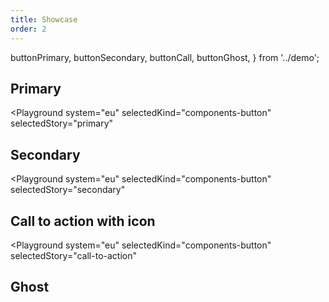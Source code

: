```yaml
---
title: Showcase
order: 2
---
```


  buttonPrimary,
  buttonSecondary,
  buttonCall,
  buttonGhost,
} from '../demo';

## Primary

<Playground
  system="eu"
  selectedKind="components-button"
  selectedStory="primary"
>
  <Html markup={buttonPrimary} />
</Playground>

## Secondary

<Playground
  system="eu"
  selectedKind="components-button"
  selectedStory="secondary"
>
  <Html markup={buttonSecondary} />
</Playground>

## Call to action with icon

<Playground
  system="eu"
  selectedKind="components-button"
  selectedStory="call-to-action"
>
  <Html markup={buttonCall} />
</Playground>

## Ghost

<Playground system="eu" selectedKind="components-button" selectedStory="ghost">
  <Html markup={buttonGhost} />
</Playground>
